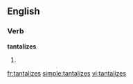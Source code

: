 ==English==

===Verb===
'''tantalizes'''

# {{third-person singular of|[[tantalize]]}}

[[fr:tantalizes]]
[[simple:tantalizes]]
[[vi:tantalizes]]